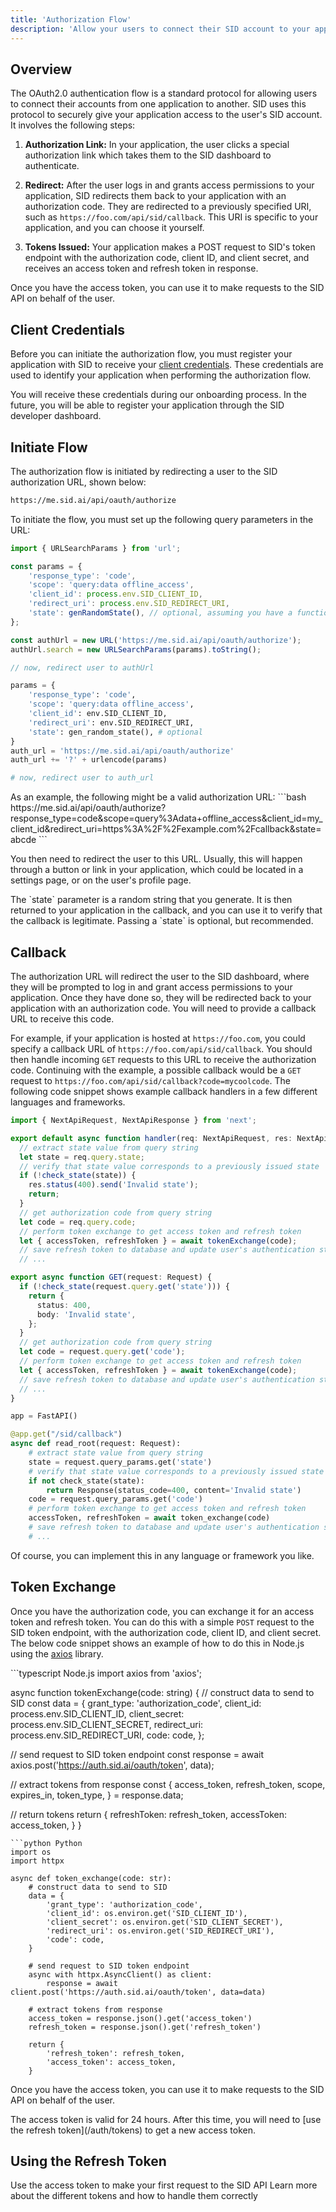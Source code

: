 ```yaml
---
title: 'Authorization Flow'
description: 'Allow your users to connect their SID account to your application'
---
```

## Overview
The OAuth2.0 authentication flow is a standard protocol for allowing users to connect their accounts from one application to another.
SID uses this protocol to securely give your application access to the user's SID account.
It involves the following steps:

1. **Authorization Link:** 
In your application, the user clicks a special authorization link which takes them to the SID dashboard to authenticate.

2. **Redirect:** 
After the user logs in and grants access permissions to your application, SID redirects them back to your application with an authorization code. 
They are redirected to a previously specified URI, such as `https://foo.com/api/sid/callback`. 
This URI is specific to your application, and you can choose it yourself.

3. **Tokens Issued:** 
Your application makes a POST request to SID's token endpoint with the authorization code,
client ID, and client secret, and receives an access token and refresh token in response.

Once you have the access token, you can use it to make requests to the SID API on behalf of the user.

## Client Credentials
Before you can initiate the authorization flow, you must register your application with SID to receive your [client credentials](/auth/credentials).
These credentials are used to identify your application when performing the authorization flow.

You will receive these credentials during our onboarding process. 
In the future, you will be able to register your application through the SID developer dashboard.

## Initiate Flow
The authorization flow is initiated by redirecting a user to the SID authorization URL, shown below:
```bash
https://me.sid.ai/api/oauth/authorize
```
To initiate the flow, you must set up the following query parameters in the URL:
<CodeGroup>
```typescript Typescript
import { URLSearchParams } from 'url';

const params = {
    'response_type': 'code',
    'scope': 'query:data offline_access',
    'client_id': process.env.SID_CLIENT_ID,
    'redirect_uri': process.env.SID_REDIRECT_URI,
    'state': genRandomState(), // optional, assuming you have a function genRandomState() defined
};

const authUrl = new URL('https://me.sid.ai/api/oauth/authorize');
authUrl.search = new URLSearchParams(params).toString();

// now, redirect user to authUrl
```

```python Python
params = {
    'response_type': 'code',
    'scope': 'query:data offline_access',
    'client_id': env.SID_CLIENT_ID,
    'redirect_uri': env.SID_REDIRECT_URI,
    'state': gen_random_state(), # optional
}
auth_url = 'https://me.sid.ai/api/oauth/authorize'
auth_url += '?' + urlencode(params)

# now, redirect user to auth_url
``` 

</CodeGroup>
As an example, the following might be a valid authorization URL:
```bash
https://me.sid.ai/api/oauth/authorize?response_type=code&scope=query%3Adata+offline_access&client_id=my_client_id&redirect_uri=https%3A%2F%2Fexample.com%2Fcallback&state=abcde
```

You then need to redirect the user to this URL. 
Usually, this will happen through a button or link in your application, 
which could be located in a settings page, or on the user's profile page.

<Info>
The `state` parameter is a random string that you generate. 
It is then returned to your application in the callback, and you can use it to verify that the callback is legitimate.
Passing a `state` is optional, but recommended.
</Info>

## Callback
The authorization URL will redirect the user to the SID dashboard, where they will be prompted to log in and grant access permissions to your application.
Once they have done so, they will be redirected back to your application with an authorization code. You will need to provide a callback URL to receive this code.

For example, if your application is hosted at `https://foo.com`, you could specify a callback URL of `https://foo.com/api/sid/callback`. 
You should then handle incoming `GET` requests to this URL to receive the authorization code.
Continuing with the example, a possible callback would be a `GET` request to `https://foo.com/api/sid/callback?code=mycoolcode`.
The following code snippet shows example callback handlers in a few different languages and frameworks.

<CodeGroup>

```typescript Next.js
import { NextApiRequest, NextApiResponse } from 'next';

export default async function handler(req: NextApiRequest, res: NextApiResponse) {
  // extract state value from query string
  let state = req.query.state;
  // verify that state value corresponds to a previously issued state
  if (!check_state(state)) {
    res.status(400).send('Invalid state');
    return;
  }
  // get authorization code from query string
  let code = req.query.code;
  // perform token exchange to get access token and refresh token
  let { accessToken, refreshToken } = await tokenExchange(code);
  // save refresh token to database and update user's authentication state
  // ...
```

```typescript Next.js (app router)
export async function GET(request: Request) {
  if (!check_state(request.query.get('state'))) {
    return {
      status: 400,
      body: 'Invalid state',
    };
  }
  // get authorization code from query string
  let code = request.query.get('code');
  // perform token exchange to get access token and refresh token
  let { accessToken, refreshToken } = await tokenExchange(code);
  // save refresh token to database and update user's authentication state
  // ...
}
```

```python Python (FastAPI)
app = FastAPI()

@app.get("/sid/callback")
async def read_root(request: Request):
    # extract state value from query string
    state = request.query_params.get('state')
    # verify that state value corresponds to a previously issued state
    if not check_state(state):
        return Response(status_code=400, content='Invalid state')
    code = request.query_params.get('code')
    # perform token exchange to get access token and refresh token
    accessToken, refreshToken = await token_exchange(code)
    # save refresh token to database and update user's authentication state
    # ...

```
</CodeGroup>

Of course, you can implement this in any language or framework you like.

## Token Exchange
Once you have the authorization code, you can exchange it for an access token and refresh token.
You can do this with a simple `POST` request to the SID token endpoint, with the authorization code, client ID, and client secret.
The below code snippet shows an example of how to do this in Node.js using the [axios](https://www.npmjs.com/package/axios) library.

<CodeGroup>
```typescript Node.js
import axios from 'axios';

async function tokenExchange(code: string) {
// construct data to send to SID
  const data = {
    grant_type: 'authorization_code',
    client_id: process.env.SID_CLIENT_ID,
    client_secret: process.env.SID_CLIENT_SECRET,
    redirect_uri: process.env.SID_REDIRECT_URI,
    code: code,
  };

  // send request to SID token endpoint
  const response = await axios.post('https://auth.sid.ai/oauth/token', data);

  // extract tokens from response
  const {
    access_token, 
    refresh_token, 
    scope, 
    expires_in,
    token_type, 
  } = response.data;

  // return tokens
  return {
    refreshToken: refresh_token,
    accessToken: access_token,
  }
}
```
```python Python
import os
import httpx

async def token_exchange(code: str):
    # construct data to send to SID
    data = {
        'grant_type': 'authorization_code',
        'client_id': os.environ.get('SID_CLIENT_ID'),
        'client_secret': os.environ.get('SID_CLIENT_SECRET'),
        'redirect_uri': os.environ.get('SID_REDIRECT_URI'),
        'code': code,
    }

    # send request to SID token endpoint
    async with httpx.AsyncClient() as client:
        response = await client.post('https://auth.sid.ai/oauth/token', data=data)

    # extract tokens from response
    access_token = response.json().get('access_token')
    refresh_token = response.json().get('refresh_token')

    return {
        'refresh_token': refresh_token,
        'access_token': access_token,
    }
```
</CodeGroup>

Once you have the access token, you can use it to make requests to the SID API on behalf of the user.

<Info>
The access token is valid for 24 hours. After this time, you will need to [use the refresh token](/auth/tokens) to get a new access token.
</Info>

## Using the Refresh Token

<CardGroup cols={2}>
  <Card
    title="Access the API"
    icon="rocket"
    href="/build/query"
  >
    Use the access token to make your first request to the SID API
  </Card>
  <Card
    title="Token Types"
    icon="key"
    href="/auth/tokens"
  >
    Learn more about the different tokens and how to handle them correctly
  </Card>
</CardGroup>
